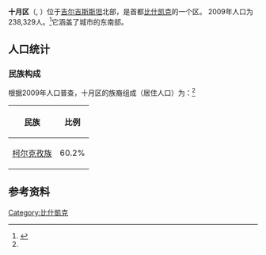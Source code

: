 {{expand|time=2017-03-02T12:10:50+00:00}}
{{refimprove|time=2017-03-02T12:10:50+00:00}}
{{Infobox settlement
|name                   = 十月区
|settlement_type        = 区
|official_name          = 
|other_name             = 
|native_name            = {{lang|ky|Октябрь району}}
|image_skyline          = 
|imagesize              = 
|image_caption          = 
|image_flag             = 
|flag_size              = 
|image_seal             = 
|seal_size              = 
|image_shield           = 
|shield_size            =
|image_blank_emblem              =
|blank_emblem_size          =
|image_map              = 
|mapsize                = 
|map_caption            = 
|pushpin_map            = Kyrgyzstan
|pushpin_label_position = 
|subdivision_type       = [[世界政區索引|国家]]
|subdivision_name       = [[吉尔吉斯斯坦|吉尔吉斯斯坦]]
|subdivision_type1      = [[吉尔吉斯斯坦行政区划|市]]
|subdivision_name1      = [[比什凯克|比什凯克]]
|seat_type              = 
|seat                   = 
|government_type        =
|leader_title           = 
|leader_name            = 
|established_title      = 
|established_date       = 
|area_footnotes         = 
|area_total_km2             = 
|area_land_km2              = 
|area_water_km2             = 
|population_as_of       = 2009年
|population_footnotes   = <ref name=stat/> 
|population_note        = 
|population_total       = 238,329
|population_density_km2     = auto
|population_density_sq_mi = 
|timezone               = 
|utc_offset             = 
|timezone_DST           = 
|coordinates = {{coord|42|50|N|74|37|E|type:adm2nd|display=it}}
|utc_offset_DST         = 
|elevation_footnotes    =  
|elevation_m            = 
|elevation_ft           = 
|postal_code_type       = 
|postal_code            =
|area_code              = 
|website                = 
|footnotes              = 
}}

'''十月区'''（{{lang-ky|Октябрь району}}, {{lang-ru|Октябрьский район}}）位于[[吉尔吉斯斯坦|吉尔吉斯斯坦]]北部，是首都[[比什凯克|比什凯克]]的一个区。 2009年人口为238,329人。<ref name="stat">{{cite web |url=http://212.42.101.100:8088/nacstat/sites/default/files/%D0%B3%D0%BE%D1%80%D0%BE%D0%B4%20%D0%91%D0%B8%D1%88%D0%BA%D0%B5%D0%BA.pdf |title=2009 population census of the Kyrgyz Republic: Bishkek City |accessdate=2012-03-21 |deadurl=yes |archiveurl=https://web.archive.org/web/20120321015617/http://212.42.101.100:8088/nacstat/sites/default/files/%D0%B3%D0%BE%D1%80%D0%BE%D0%B4%20%D0%91%D0%B8%D1%88%D0%BA%D0%B5%D0%BA.pdf |archivedate=2012-03-21 }}</ref>它涵盖了城市的东南部。

==人口统计==

{{Historical populations
|title       = 十月区历史人口
|type        = 
|align       = 
|width       = 
|state       = 
|shading     = 
|percentages = 
|1970|97985
|1979|134300
|1989|164543
|1999|216402
|2009|238329
|footnote= 来源：<ref name=stat /> 
}}

===民族构成===
根据2009年人口普查，十月区的族裔组成（居住人口）为：<ref name=stat />

{| class="wikitable sortable" border="1" style="text-align:right; font-size:95%;"
|-
! 民族 !! 比例
|-
|align="left"| [[柯尔克孜族|柯尔克孜族]] || 60.2%</tr>
|align="left"| [[俄羅斯人|俄羅斯人]] || 28.1%</tr>
|align="left"| [[鞑靼人|鞑靼人]] || 1.9%</tr>
|align="left"| [[朝鲜族|朝鲜族]] || 1.8%</tr>
|align="left"| [[乌孜别克族|乌孜别克族]] || 1.6%</tr>
|align="left"| [[维吾尔族|维吾尔族]] || 1.5%</tr>
|align="left"| [[哈薩克族|哈薩克族]] || 1.2%</tr>
|align="left"| [[乌克兰族|乌克兰族]] || 1.1%</tr>
|align="left"| 其他民族 || 2.6%</tr>
|}

== 参考资料 ==
{{reflist}}

{{吉尔吉斯斯坦的区}}


[[Category:比什凱克|Category:比什凱克]]